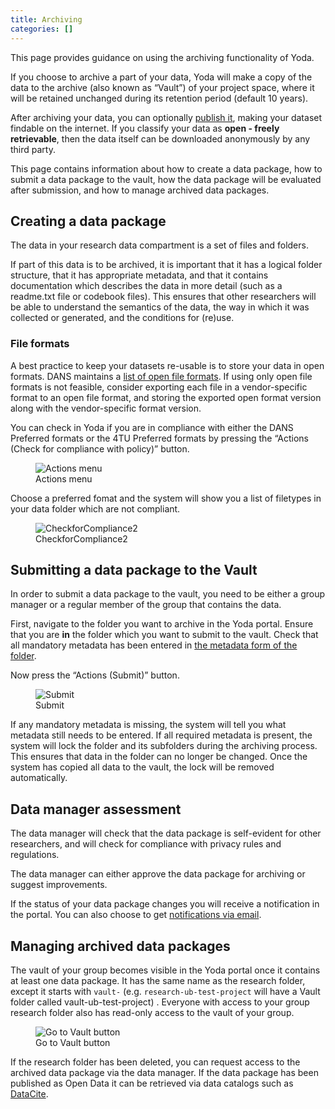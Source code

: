 ```yaml
---
title: Archiving
categories: []
---
```


This page provides guidance on using the archiving functionality of Yoda.

If you choose to archive a part of your data, Yoda will make a copy of the data to the archive (also known as &ldquo;Vault&rdquo;) of your project space,
where it will be retained unchanged during its retention period (default 10 years).

After archiving your data, you can optionally [publish it](./yoda_publishing.qmd), making your dataset findable on the internet. If you classify your data as **open - freely retrievable**, then the data itself can be downloaded anonymously by any third party.

This page contains information about how to create a data package, how to submit a data package to the vault,
how the data package will be evaluated after submission, and how to manage archived data packages.

## Creating a data package

The data in your research data compartment is a set of files and folders.

If part of this data is to be archived, it is important that it has a logical folder structure, that
it has appropriate metadata, and that it contains documentation which describes the data in more detail (such as
a readme.txt file or codebook files). This ensures that other researchers will be able to understand
the semantics of the data, the way in which it was collected or generated, and the conditions for (re)use.

### File formats

A best practice to keep your datasets re-usable is to store your data in open formats. DANS maintains a
[list of open file formats](https://dans.knaw.nl/en/about/services/easy/information-about-depositing-data/before-depositing/file-formats).
If using only open file formats is not feasible, consider exporting each file in a vendor-specific format to an open file format, and storing the exported open format version along with the vendor-specific format version.

You can check in Yoda if you are in compliance with either the DANS Preferred formats or the 4TU Preferred formats by pressing the &ldquo;Actions (Check for compliance with policy)&rdquo; button. 

![Actions menu](/public/manuals/yoda/arch-compliance.png)

Choose a preferred fomat and the system will show you a list of filetypes in your data folder which are not compliant.

![CheckforCompliance2](/public/manuals/yoda/arch-compliance-dans.png)

## Submitting a data package to the Vault

In order to submit a data package to the vault, you need to be either a group manager or a regular member of the
group that contains the data.

First, navigate to the folder you want to archive in the Yoda portal. Ensure that you are **in** the folder which
you want to submit to the vault. Check that all mandatory metadata has been entered in
[the metadata form of the folder](./yoda_metadata.qmd).

Now press the &ldquo;Actions (Submit)&rdquo; button. 

![Submit](/public/manuals/yoda/arch-submit.png)

If any mandatory metadata is missing, the system will tell you what metadata still needs to be entered.
If all required metadata is present, the system will lock the folder and its subfolders during the archiving process. This ensures that data in the folder can no longer be changed. Once the system has copied all data to the vault, the lock will be removed
automatically.

## Data manager assessment

The data manager will check that the data package is self-evident for other researchers, and
will check for compliance with privacy rules and regulations. 

The data manager can either approve the data package for archiving or suggest improvements.

If the status of your data package changes you will receive a notification in the portal. You can also choose to get [notifications via email](./yoda_notifications.qmd).

## Managing archived data packages

The vault of your group becomes visible in the Yoda portal once it contains at least one data package. It has the same name as the research folder, except it starts with `vault-` (e.g. `research-ub-test-project` will have a Vault folder called vault-ub-test-project) . Everyone with access to your group research folder also has read-only access to the vault of your group.

![Go to Vault button](/public/manuals/yoda/arch-gotovault.png)

If the research folder has been deleted, you can request access to the archived data package via the data manager. If the data package has been published as Open Data it can be retrieved via data catalogs such as [DataCite](https://commons.datacite.org/).
